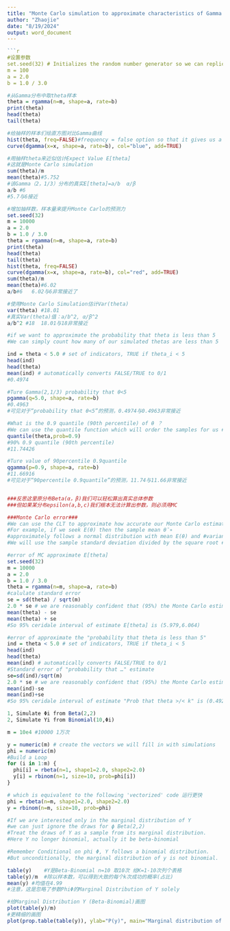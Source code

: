 ---
title: "Monte Carlo simulation to approximate characteristics of Gamma or Unkonw distribution. "
author: "Zhaojie"
date: "8/19/2024"
output: word_document
---
```{r}


```{r,第一个例子只有单参数}
#设置参数
set.seed(32) # Initializes the random number generator so we can replicate these results. To get different random numbers, change the seed.
m = 100
a = 2.0
b = 1.0 / 3.0

```

```{r}
#从Gamma分布中取theta样本
theta = rgamma(n=m, shape=a, rate=b)
print(theta)
head(theta)
tail(theta)
```

```{r}
#给抽样的样本们绘直方图对比Gamma曲线
hist(theta, freq=FALSE)#frequency = false option so that it gives us a probability density. Rather than counts.
curve(dgamma(x=x, shape=a, rate=b), col="blue", add=TRUE)
```

```{r}
#用抽样theta来近似估计Expect Value E[theta]
#这就是Monte Carlo simulation
sum(theta)/m
mean(theta)#5.752
#该Gamma（2，1/3）分布的真实E[theta]=a/b  α/β
a/b #6   
#5.7与6接近
```

```{r}
#增加抽样数，样本量来提升Monte Carlo的预测力
set.seed(32) 
m = 10000
a = 2.0
b = 1.0 / 3.0
theta = rgamma(n=m, shape=a, rate=b)
print(theta)
head(theta)
tail(theta)
hist(theta, freq=FALSE)
curve(dgamma(x=x, shape=a, rate=b), col="red", add=TRUE)
sum(theta)/m
mean(theta)#6.02
a/b#6   6.02与6非常接近了
```

```{r}
#使用Monte Carlo Simulation估计Var(theta)
var(theta) #18.01
#真实Var(theta)值：a/b^2, α/β^2
a/b^2 #18  18.01与18非常接近

```

```{r}
#if we want to approximate the probability that theta is less than 5
#We can simply count how many of our simulated thetas are less than 5

ind = theta < 5.0 # set of indicators, TRUE if theta_i < 5
head(ind)
head(theta)
mean(ind) # automatically converts FALSE/TRUE to 0/1
#0.4974
```

```{r, pgamma(  )}
#Ture Gamma(2,1/3) probability that θ<5
pgamma(q=5.0, shape=a, rate=b)
#0.4963
#可见对于“probability that θ<5”的预测，0.4974与0.4963非常接近
```

```{r, qgamma(  ) & quantile function}
#What is the 0.9 quantile (90th percentile) of θ ？
#We can use the quantile function which will order the samples for us #and find the appropriate sample quantile.
quantile(theta,prob=0.9)
#90% 0.9 quantile (90th percentile)
#11.74426

#Ture value of 90percentile 0.9quantile
qgamma(p=0.9, shape=a, rate=b)
#11.66916
#可见对于“90percentile 0.9quantile”的预测，11.74与11.66非常接近


###反思这里原分布Beta(α，β)我们可以轻松算出真实总体参数
###但如果某分布epsilon(a,b,c)我们根本无法计算出参数，则必须用MC
```

```{r}
###Monte Carlo error###
#We can use the CLT to approximate how accurate our Monte Carlo estimates are. 
#For example, if we seek E(θ) then the sample mean θ¯∗
#approximately follows a normal distribution with mean E(θ) and #variance Var(θ)/m
#We will use the sample standard deviation divided by the square root #of m to approximate the Monte Carlo standard deviation.
```

```{r}
#error of MC approximate E[theta]
set.seed(32) 
m = 10000
a = 2.0
b = 1.0 / 3.0
theta = rgamma(n=m, shape=a, rate=b)
#calulate standard error
se = sd(theta) / sqrt(m)
2.0 * se # we are reasonably confident that (95%) the Monte Carlo estimate is no more than this far from the truth
mean(theta) - se
mean(theta) + se
#So 95% ceridale interval of estimate E[theta] is (5.979,6.064) 
```

```{r}
#error of approximate the "probability that theta is less than 5"
ind = theta < 5.0 # set of indicators, TRUE if theta_i < 5
head(ind)
head(theta)
mean(ind) # automatically converts FALSE/TRUE to 0/1
#Standard error of "probability that …" estimate
se=sd(ind)/sqrt(m)
2.0 * se # we are reasonably confident that (95%) the Monte Carlo estimate is no more than this far from the truth
mean(ind)-se
mean(ind)+se
#So 95% ceridale interval of estimate "Prob that theta >/< k" is (0.492,0.502) 
```




```{r，第二个例子，双参数，hierarchy model'}
1, Simulate Φi from Beta(2,2)
2, Simulate Yi from Binomial(10,Φi)
```

```{r}
m = 10e4 #10000 1万次

y = numeric(m) # create the vectors we will fill in with simulations
phi = numeric(m)
#Build a Loop
for (i in 1:m) {
  phi[i] = rbeta(n=1, shape1=2.0, shape2=2.0)
  y[i] = rbinom(n=1, size=10, prob=phi[i])
}

# which is equivalent to the following 'vectorized' code 运行更快
phi = rbeta(n=m, shape1=2.0, shape2=2.0)
y = rbinom(n=m, size=10, prob=phi)
```

```{r}
#If we are interested only in the marginal distribution of Y
#we can just ignore the draws for ϕ Beta(2,2)
#Treat the draws of Y as a sample from its marginal distribution.
#Here Y no longer binomial, actually it be beta-binomial

#Remember Conditional on phi Φ, Y follows a binomial distribution. 
#But unconditionally, the marginal distribution of y is not binomial. 
```

```{r}
table(y)    #Y是Beta-Binomial n=10 取10次 给K=1-10次列个表格
table(y)/m  #除以样本数，可以得到大致的每个k次成功的概率(占比)
mean(y) #均值在4.99
#注意，这是忽略了参数PhiΦ的Marginal Distribution of Y solely
```

```{r}
#给Marginal Distribution Y (Beta-Binomial)画图
plot(table(y)/m)
#更精细的画图
plot(prop.table(table(y)), ylab="P(y)", main="Marginal distribution of y")
```

